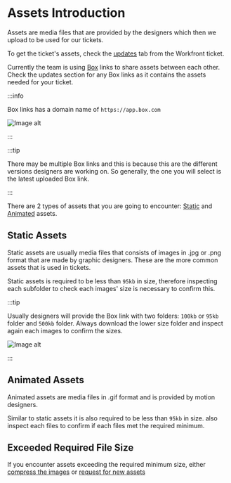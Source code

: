 
# Assets Introduction

Assets are media files that are provided by the designers which then we upload to be used for our tickets.

To get the ticket's assets, check the [updates](#static-assets) tab from the Workfront ticket.

Currently the team is using [Box](https://www.box.com/) links to share assets between each other. Check the updates section for any Box links as it contains the assets needed for your ticket.

:::info

Box links has a domain name of `https://app.box.com`

<img className="w-3/4 mx-auto mt-4" src={sampleBoxLinks} alt="Image alt" />

:::

:::tip

There may be multiple Box links and this is because this are the different versions designers are working on. So generally, the one you will select is the latest uploaded Box link.

:::


There are 2 types of assets that you are going to encounter: [Static](#static-assets) and [Animated](#animated-assets) assets.

## Static Assets

Static assets are usually media files that consists of images in .jpg or .png format that are made by graphic designers. These are the more common assets that is used in tickets.

Static assets is required to be less than `95kb` in size, therefore inspecting each subfolder to check each images' size is necessary to confirm this.

:::tip

Usually designers will provide the Box link with two folders: `100kb` or `95kb` folder and `500kb` folder. Always download the lower size folder and inspect again each images to confirm the sizes.

<img className="w-full mt-4" src={folderSize} alt="Image alt" />

:::

## Animated Assets

Animated assets are media files in .gif format and is provided by motion designers.

Similar to static assets it is also required to be less than `95kb` in size. also inspect each files to confirm if each files met the required minimum.

## Exceeded Required File Size

If you encounter assets exceeding the required minimum size, either [compress the images](./assets-request.md) or [request for new assets](./assets-request.md)
